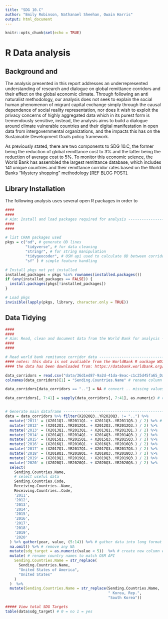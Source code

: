 ```yaml
---
title: "SDG 10.C"
author: "Emily Robinson, Nathanael Sheehan, Owain Harris"
output: html_document
---
```


```r
knitr::opts_chunk$set(echo = TRUE)
```

# R Data analysis


## Background and  

The analysis presented in this report addresses an underrepresented understanding of research and dialogue on global remittance corridors and their effect on the global economic climate. Through following an anti naturalist methodology, our analysis does not seek to explain the social human phenomenon of migrant capital exchange simply through the causal dependence of social reality representation, nor does it wish to exploit the privacy concerns of highly aggregated data which in its purest form is tremendously sensitive, instead, the analysis aims to build a dialogue around climate vulnerable countries and their digital manifestation in open data from intergovernmental organizations, and the impacts this has on the Sustainable Development Goals policy framework. 

As previously stated, there are two components to SDG 10.C, the former being the reduction of global remittance cost to 3% and the latter being the reduction of average cost to 5%. To monitor this economic science, the World Bank has assembled the largest remittance database, which includes 141 unique countries and their remittance corridor rates based on the World Banks “Mystery shopping” methodology [REF BLOG POST].


## Library Installation

The following analysis uses several open R packages in order to 
```r
####
####
# Aim: Install and load packages required for analysis --------------------
####
####

# list CRAN packages used
pkgs = c("od", # generate OD lines
         "tidyverse", # for data cleaning
         "stringr", # for string manipulation
         "tidygeocoder", # OSM api used to calculate OD between corridors
         "sf" ) # simple feature handling

# Install pkgs not yet installed
installed_packages = pkgs %in% rownames(installed.packages())
if (any(installed_packages == FALSE)) {
  install.packages(pkgs[!installed_packages])
}

# Load pkgs
invisible(lapply(pkgs, library, character.only = TRUE))


```




## Data Tidying
```r
####
####
# Aim: Read, clean and document data from the World Bank for analysis --------------------
####
####

# Read world bank remitance corridor data ----------------------------------------------------
#### notes: this data is not avaliable from the WorldBank R oackage WDI
#### the data has been downloaded from: https://databank.worldbank.org/source/remittance-prices-worldwide-(corridors)

data_corridors = read.csv("data/36d1ed87-9a2d-41da-8eac-c1c25d45fa65_Data.csv") # local path
colnames(data_corridors)[1] = "Sending.Countries.Name" # rename column because its called some funky shit

data_corridors[data_corridors == ".."] = NA # convert .. missing values to NA

data_corridors[, 7:41] = sapply(data_corridors[, 7:41], as.numeric) # convert data corridor values to numeric


# Generate main dataframe -------------------------------------------------
data = data_corridors %>% filter(X2020Q3..YR2020Q3. != "..") %>%
  mutate('2011' = (X2011Q1..YR2011Q1. + X2011Q3..YR2011Q3.) / 2) %>% # generate yearly average
  mutate('2012' = (X2012Q1..YR2012Q1. + X2012Q3..YR2012Q3.) / 2) %>%
  mutate('2013' = (X2013Q1..YR2013Q1. + X2013Q1..YR2013Q1.) / 2) %>%
  mutate('2014' = (X2014Q1..YR2014Q1. + X2014Q3..YR2014Q3.) / 2) %>%
  mutate('2015' = (X2015Q1..YR2015Q1. + X2015Q3..YR2015Q3.) / 2) %>%
  mutate('2016' = (X2016Q1..YR2016Q1. + X2016Q3..YR2016Q3.) / 2) %>%
  mutate('2017' = (X2017Q1..YR2017Q1. + X2017Q3..YR2017Q3.) / 2) %>%
  mutate('2018' = (X2018Q1..YR2018Q1. + X2018Q3..YR2018Q3.) / 2) %>%
  mutate('2019' = (X2019Q1..YR2019Q1. + X2019Q3..YR2019Q3.) / 2) %>%
  mutate('2020' = (X2020Q1..YR2020Q1. + X2020Q3..YR2020Q3.) / 2) %>%
  select(
    Sending.Countries.Name,
    # select useful data
    Sending.Countries.Code,
    Receiving.Countries..Name,
    Receiving.Countries..Code,
    '2011',
    '2012',
    '2013',
    '2014',
    '2015',
    '2016',
    '2017',
    '2018',
    '2019',
    '2020'
  ) %>% gather(year, value, (5:14)) %>% # gather data into long format
  na.omit() %>% # remove any NA
  mutate(sdg_target = as.numeric(value < 5))  %>% # create new column with numeric boolean identifying if an SDG target has succeeded
  mutate( # rename country names to match OSM API
    Sending.Countries.Name = str_replace(
      Sending.Countries.Name,
      "United States of America",
      "United States"
    )
  )  %>%
  mutate(Sending.Countries.Name = str_replace(Sending.Countries.Name,
                                              " Korea, Rep.",
                                              "South Korea"))

##### View total SDG Targets
table(data$sdg_target) # 0 = no 1 = yes

```
